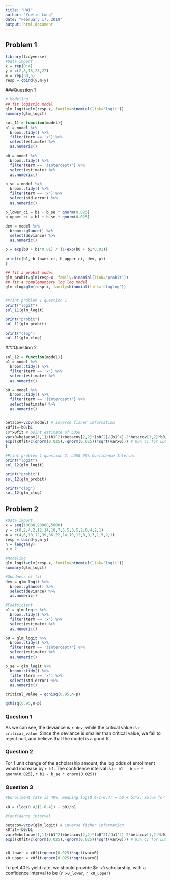 ```yaml
---
title: "HW1"
author: "Yuelin Long"
date: "February 17, 2019"
output: html_document
---
```


## Problem 1
```r
library(tidyverse)
#Data import
x = rep(0:4)
y = c(2,8,15,23,27)
m = rep(30,5)
resp = cbind(y,m-y)
```
###Question 1
```r
# Modeling
## fit logistic model
glm_logit=glm(resp~x, family=binomial(link='logit'))
summary(glm_logit)

sol_11 = function(model){
b1 = model %>% 
  broom::tidy() %>% 
  filter(term == 'x') %>% 
  select(estimate) %>% 
  as.numeric()

b0 = model %>% 
  broom::tidy() %>% 
  filter(term == '(Intercept)') %>% 
  select(estimate) %>% 
  as.numeric()

b_se = model %>% 
  broom::tidy() %>% 
  filter(term == 'x') %>% 
  select(std.error) %>% 
  as.numeric()

b_lower_ci = b1 - b_se * qnorm(0.025)
b_upper_ci = b1 + b_se * qnorm(0.025)

dev = model %>% 
  broom::glance() %>% 
  select(deviance) %>% 
  as.numeric()

p = exp(b0 + b1*0.01) / (1+exp(b0 + b1*0.01))

print(c(b1, b_lower_ci, b_upper_ci, dev, p))
}

## fit a probit model
glm_probit=glm(resp~x, family=binomial(link='probit')) 
## fit a complementary log log model
glm_clog=glm(resp~x, family=binomial(link='cloglog'))


#Print problem 1 question 1
print("logit")
sol_11(glm_logit)

print("probit")
sol_11(glm_probit)

print("clog")
sol_11(glm_clog)
```

###Question 2
```r
sol_12 = function(model){
b1 = model %>% 
  broom::tidy() %>% 
  filter(term == 'x') %>% 
  select(estimate) %>% 
  as.numeric()

b0 = model %>% 
  broom::tidy() %>% 
  filter(term == '(Intercept)') %>% 
  select(estimate) %>% 
  as.numeric()


betacov=vcov(model) # inverse fisher information
x0fit=-b0/b1
10^x0fit # point estimate of LD50
varx0=betacov[1,1]/(b1^2)+betacov[2,2]*(b0^2)/(b1^4)-2*betacov[1,2]*b0/(b1^3)
exp((x0fit+c(qnorm(0.025),-qnorm(0.025))*sqrt(varx0))) # 95% CI for LD50
}

#Print problem 1 question 2: LD50 95% Confidence Interval
print("logit")
sol_12(glm_logit)

print("probit")
sol_12(glm_probit)

print("clog")
sol_12(glm_clog)
```


## Problem 2
```r
#Data import
x = seq(10000,90000,5000)
y = c(0,2,4,2,12,14,10,7,5,5,3,5,2,0,4,2,1)
m = c(4,6,10,12,39,36,22,14,10,12,8,9,3,1,5,2,1)
resp = cbind(y,m-y)
n = length(y)
p = 2

#Modeling
glm_logit=glm(resp~x, family=binomial(link='logit'))
summary(glm_logit)

#Goodness of fit
dev = glm_logit %>% 
  broom::glance() %>% 
  select(deviance) %>% 
  as.numeric()

#Coefficient
b1 = glm_logit %>% 
  broom::tidy() %>% 
  filter(term == 'x') %>% 
  select(estimate) %>% 
  as.numeric()

b0 = glm_logit %>% 
  broom::tidy() %>% 
  filter(term == '(Intercept)') %>% 
  select(estimate) %>% 
  as.numeric()

b_se = glm_logit %>% 
  broom::tidy() %>% 
  filter(term == 'x') %>% 
  select(std.error) %>% 
  as.numeric()

critical_value = qchisq(0.95,n-p)

qchisq(0.95,n-p)
```

### Question 1
As we can see, the deviance is `r dev`, while the critical value is `r critical_value`. Since the deviance is smaller than critical value, we fail to reject null, and believe that the model is a good fit.

### Question 2
For 1 unit change of the scholarship amount, the log odds of enrollment would increase by `r b1`. The confidence interval is (`r b1 - b_se * qnorm(0.025)`, `r b1 - b_se * qnorm(0.025)`)

### Question 3
```r
#Enrollment rate is 40%, meaning log(0.4/1-0.4) = b0 + b1*x. Solve for x

x0 = (log(0.4/(1-0.4)) - b0)/b1

#Confidence interval

betacov=vcov(glm_logit) # inverse fisher information
x0fit=-b0/b1
varx0=betacov[1,1]/(b1^2)+betacov[2,2]*(b0^2)/(b1^4)-2*betacov[1,2]*b0/(b1^3)
exp((x0fit+c(qnorm(0.025),-qnorm(0.025))*sqrt(varx0))) # 95% CI for LD50


x0_lower = x0fit+qnorm(0.025)*sqrt(varx0)
x0_upper = x0fit-qnorm(0.025)*sqrt(varx0)
```

To get 40% yield rate, we should provide $`r x0` scholarship, with a confidence interval to be (`r x0_lower`, `r x0_upper`)
